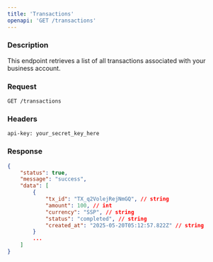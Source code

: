 ```yaml
---
title: 'Transactions'
openapi: 'GET /transactions'
---
```


### Description

This endpoint retrieves a list of all transactions associated with your business account.

### Request

```http
GET /transactions
```

### Headers

```http
api-key: your_secret_key_here
```

### Response

```json
{
    "status": true,
    "message": "success",
    "data": [
        {
            "tx_id": "TX_q2VolejRejNmGQ", // string
            "amount": 100, // int
            "currency": "SSP", // string
            "status": "completed", // string
            "created_at": "2025-05-20T05:12:57.822Z" // string
        }
        ...
    ]
}
    